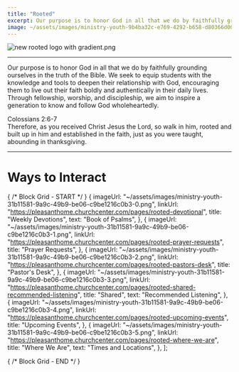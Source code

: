 ```yaml
---
title: "Rooted"
excerpt: Our purpose is to honor God in all that we do by faithfully grounding ourselves in the truth of the ...
image: ~/assets/images/ministry-youth-9b4ba32c-e769-4292-b658-d80366d00c03.png
---
```



![new rooted logo with gradient.png](~/assets/images/ministry-youth-9b4ba32c-e769-4292-b658-d80366d00c03.png)

---

Our purpose is to honor God in all that we do by faithfully grounding ourselves in the truth of the Bible. We seek to equip students with the knowledge and tools to deepen their relationship with God, encouraging them to live out their faith boldly and authentically in their daily lives. Through fellowship, worship, and discipleship, we aim to inspire a generation to know and follow God wholeheartedly.  
  
Colossians 2:6-7  
Therefore, as you received Christ Jesus the Lord, so walk in him, rooted and built up in him and established in the faith, just as you were taught, abounding in thanksgiving.

---

Ways to Interact
================

{ /* Block Grid - START */ }
    {
        imageUrl: "~/assets/images/ministry-youth-31b11581-9a9c-49b9-be06-c9be1216c0b3-0.png",
        linkUrl: "https://pleasanthome.churchcenter.com/pages/rooted-devotional",
        title: "Weekly Devotions",
        text: "Book of Psalms",
    },
    {
        imageUrl: "~/assets/images/ministry-youth-31b11581-9a9c-49b9-be06-c9be1216c0b3-1.png",
        linkUrl: "https://pleasanthome.churchcenter.com/pages/rooted-prayer-requests",
        title: "Prayer Requests",
    },
    {
        imageUrl: "~/assets/images/ministry-youth-31b11581-9a9c-49b9-be06-c9be1216c0b3-2.png",
        linkUrl: "https://pleasanthome.churchcenter.com/pages/rooted-pastors-desk",
        title: "Pastor's Desk",
    },
    {
        imageUrl: "~/assets/images/ministry-youth-31b11581-9a9c-49b9-be06-c9be1216c0b3-3.png",
        linkUrl: "https://pleasanthome.churchcenter.com/pages/rooted-shared-recommended-listening",
        title: "Shared",
        text: "Recommended Listening",
    },
    {
        imageUrl: "~/assets/images/ministry-youth-31b11581-9a9c-49b9-be06-c9be1216c0b3-4.png",
        linkUrl: "https://pleasanthome.churchcenter.com/pages/rooted-upcoming-events",
        title: "Upcoming Events",
    },
    {
        imageUrl: "~/assets/images/ministry-youth-31b11581-9a9c-49b9-be06-c9be1216c0b3-5.png",
        linkUrl: "https://pleasanthome.churchcenter.com/pages/rooted-where-we-are",
        title: "Where We Are",
        text: "Times and Locations",
    },
];

<BlockGrid items={items_31b11581_9a9c_49b9_be06_c9be1216c0b3} columns={2} />
{ /* Block Grid - END */ }